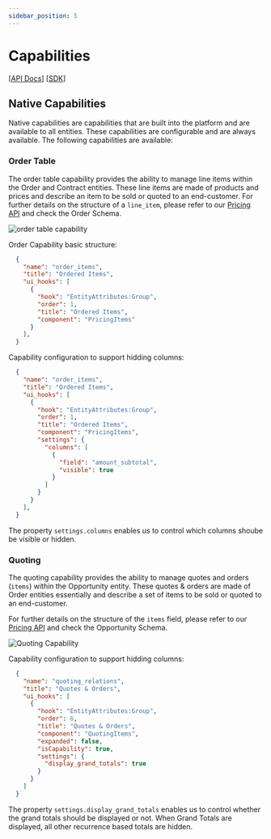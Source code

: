 ```yaml
---
sidebar_position: 5
---
```


# Capabilities

[[API Docs](/entities/flexible-entities#capabilities)]
[[SDK](https://www.npmjs.com/package/@epilot/entity-client)]

## Native Capabilities

Native capabilities are capabilities that are built into the platform and are available to all entities. These capabilities are configurable and are always available. The following capabilities are available:

### Order Table

The order table capability provides the ability to manage line items within the Order and Contract entities. These line items are made of products and prices and describe an item to be sold or quoted to an end-customer.
For further details on the structure of a `line_item`, please refer to our [Pricing API](/api/pricing) and check the Order Schema.

![order table capability](/img/order-table-capability.png)

Order Capability basic structure:

```json
  {
    "name": "order_items",
    "title": "Ordered Items",
    "ui_hooks": [
      {
        "hook": "EntityAttributes:Group",
        "order": 1,
        "title": "Ordered Items",
        "component": "PricingItems"
      }
    ],
  }
```

Capability configuration to support hidding columns:

```json
  {
    "name": "order_items",
    "title": "Ordered Items",
    "ui_hooks": [
      {
        "hook": "EntityAttributes:Group",
        "order": 1,
        "title": "Ordered Items",
        "component": "PricingItems",
        "settings": {
          "columns": [
            {
              "field": "amount_subtotal",
              "visible": true
            }
          ]
        }
      }
    ],
  }
```

The property `settings.columns` enables us to control which columns shoube be visible or hidden.

### Quoting

The quoting capability provides the ability to manage quotes and orders (`items`) within the Opportunity entity. These quotes & orders are made of Order entities essentially and describe a set of items to be sold or quoted to an end-customer.

For further details on the structure of the `items` field, please refer to our [Pricing API](/api/pricing#tag/opportunity_schema) and check the Opportunity Schema.

![Quoting Capability](/img/quoting-capability.png)

Capability configuration to support hidding columns:

```json
  {
    "name": "quoting_relations",
    "title": "Quotes & Orders",
    "ui_hooks": [
      {
        "hook": "EntityAttributes:Group",
        "order": 6,
        "title": "Quotes & Orders",
        "component": "QuotingItems",
        "expanded": false,
        "isCapability": true,
        "settings": {
          "display_grand_totals": true
        }
      }
    ]
  }
```

The property `settings.display_grand_totals` enables us to control whether the grand totals should be displayed or not. When Grand Totals are displayed, all other recurrence based totals are hidden.
